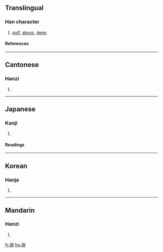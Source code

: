 {{see|渊}}

==Translingual==
===Han character===
{{Han char|rn=85|rad=水|as=08|sn=11|four=3210<sub>0</sub>|canj=水中X中 (ELXL)}}
# [[gulf]], [[abyss]], [[deep]]
====References====
{{Han ref|kx=0632.080|dkj=17692|dj=1035.030|hdz=31681.010|uh=6DF5|ud=28149|bh=B257|bd=45655}}

----
==Cantonese==
===Hanzi===
{{yue-hanzi|jyut=|y=yun1}}
# {{defn|Cantonese}}

----
==Japanese==
===Kanji===
{{ja-kanji|grade=|rs=水08}}
# {{defn|Japanese}} 
====Readings====
{{ja-readings|on=[[えん]] (en)|kun=[[ふち]] (fuchi)}}

----
==Korean==
===Hanja===
{{ko-hanja|hangeul=연|eumhun=|rv=yeon|mr=yŏn|y=eyn}}
# {{defn|Korean}}

----
==Mandarin==
===Hanzi===
{{cmn-hanzi|sim=渊|pin=[[gǔn]] (gun3), [[hún]] (hun2), [[hùn]] (hun4), [[kūn]] (kun1), [[yuān]] (yuan1)|wg=kun<sup>3</sup>, hun<sup>2</sup>, hun<sup>4</sup>, k'un<sup>1</sup>, yüan<sup>1</sup>}}
# {{defn|Mandarin}}

[[fr:淵]]
[[hu:淵]]